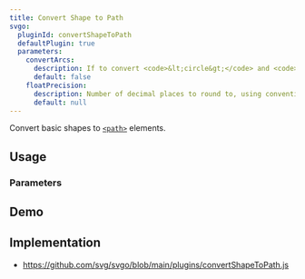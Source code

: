 ```yaml
---
title: Convert Shape to Path
svgo:
  pluginId: convertShapeToPath
  defaultPlugin: true
  parameters:
    convertArcs:
      description: If to convert <code>&lt;circle&gt;</code> and <code>&lt;ellipse&gt;</code> elements to paths.
      default: false
    floatPrecision:
      description: Number of decimal places to round to, using conventional rounding rules.
      default: null
---
```


Convert basic shapes to [`<path>`](https://developer.mozilla.org/docs/Web/SVG/Element/path) elements.

## Usage

<PluginUsage />

### Parameters

<PluginParams />

## Demo

<PluginDemo />

## Implementation

- https://github.com/svg/svgo/blob/main/plugins/convertShapeToPath.js

